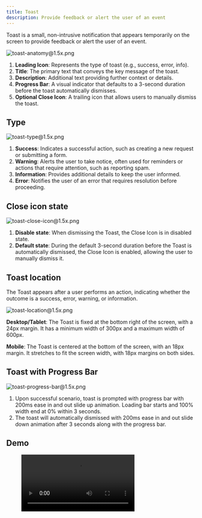 ```yaml
---
title: Toast
description: Provide feedback or alert the user of an event
---
```



Toast is a small, non-intrusive notification that appears temporarily on the screen to provide feedback or alert the user of an event.

![toast-anatomy@1.5x.png](/design/toast-anatomy1.5x.png)

1. **Leading Icon**: Represents the type of toast (e.g., success, error, info).
2. **Title**: The primary text that conveys the key message of the toast.
3. **Description**: Additional text providing further context or details.
4. **Progress Bar**: A visual indicator that defaults to a 3-second duration before the toast automatically dismisses.
5. **Optional Close Icon**: A trailing icon that allows users to manually dismiss the toast.

## Type

![toast-type@1.5x.png](/design/toast-type1.5x.png)

1. **Success**: Indicates a successful action, such as creating a new request or submitting a form.
2. **Warning**: Alerts the user to take notice, often used for reminders or actions that require attention, such as reporting spam.
3. **Information**: Provides additional details to keep the user informed.
4. **Error**: Notifies the user of an error that requires resolution before proceeding.

## Close icon state

![toast-close-icon@1.5x.png](/design/toast-close-icon1.5x.png)

1. **Disable state**: When dismissing the Toast, the Close Icon is in disabled state.
2. **Default state**: During the default 3-second duration before the Toast is automatically dismissed, the Close Icon is enabled, allowing the user to manually dismiss it.

## Toast location

The Toast appears after a user performs an action, indicating whether the outcome is a success, error, warning, or information.

![toast-location@1.5x.png](/design/toast-location1.5x.png)

**Desktop/Tablet**: The Toast is fixed at the bottom right of the screen, with a 24px margin. It has a minimum width of 300px and a maximum width of 600px.

**Mobile**: The Toast is centered at the bottom of the screen, with an 18px margin. It stretches to fit the screen width, with 18px margins on both sides.

## Toast with Progress Bar

![toast-progress-bar@1.5x.png](/design/toast-progress-bar1.5x.png)

1. Upon successful scenario, toast is prompted with progress bar with 200ms ease in and out slide up animation. Loading bar starts and 100% width end at 0% within 3 seconds.
2. The toast will automatically dismissed with 200ms ease in and out slide down animation after 3 seconds along with the progress bar.

## Demo

<figure>
  <video controls="true" allowfullscreen="true">
    <source src={s3("/design/toast-demo.mov")} type="video/mp4" />
  </video>
</figure>
